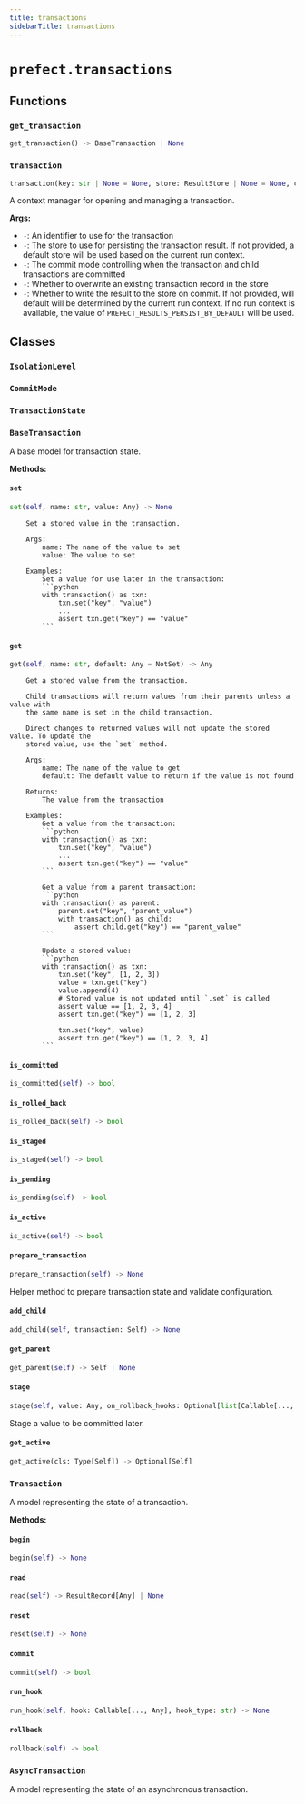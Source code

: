 ```yaml
---
title: transactions
sidebarTitle: transactions
---
```


# `prefect.transactions`

## Functions

### `get_transaction`

```python
get_transaction() -> BaseTransaction | None
```

### `transaction`

```python
transaction(key: str | None = None, store: ResultStore | None = None, commit_mode: CommitMode | None = None, isolation_level: IsolationLevel | None = None, overwrite: bool = False, write_on_commit: bool = True, logger: logging.Logger | LoggingAdapter | None = None) -> Generator[Transaction, None, None]
```


A context manager for opening and managing a transaction.

**Args:**
- `-`: An identifier to use for the transaction
- `-`: The store to use for persisting the transaction result. If not provided,
a default store will be used based on the current run context.
- `-`: The commit mode controlling when the transaction and
child transactions are committed
- `-`: Whether to overwrite an existing transaction record in the store
- `-`: Whether to write the result to the store on commit. If not provided,
will default will be determined by the current run context. If no run context is
available, the value of `PREFECT_RESULTS_PERSIST_BY_DEFAULT` will be used.


## Classes

### `IsolationLevel`

### `CommitMode`

### `TransactionState`

### `BaseTransaction`


A base model for transaction state.


**Methods:**

#### `set`

```python
set(self, name: str, value: Any) -> None
```


        Set a stored value in the transaction.

        Args:
            name: The name of the value to set
            value: The value to set

        Examples:
            Set a value for use later in the transaction:
            ```python
            with transaction() as txn:
                txn.set("key", "value")
                ...
                assert txn.get("key") == "value"
            ```
        

#### `get`

```python
get(self, name: str, default: Any = NotSet) -> Any
```


        Get a stored value from the transaction.

        Child transactions will return values from their parents unless a value with
        the same name is set in the child transaction.

        Direct changes to returned values will not update the stored value. To update the
        stored value, use the `set` method.

        Args:
            name: The name of the value to get
            default: The default value to return if the value is not found

        Returns:
            The value from the transaction

        Examples:
            Get a value from the transaction:
            ```python
            with transaction() as txn:
                txn.set("key", "value")
                ...
                assert txn.get("key") == "value"
            ```

            Get a value from a parent transaction:
            ```python
            with transaction() as parent:
                parent.set("key", "parent_value")
                with transaction() as child:
                    assert child.get("key") == "parent_value"
            ```

            Update a stored value:
            ```python
            with transaction() as txn:
                txn.set("key", [1, 2, 3])
                value = txn.get("key")
                value.append(4)
                # Stored value is not updated until `.set` is called
                assert value == [1, 2, 3, 4]
                assert txn.get("key") == [1, 2, 3]

                txn.set("key", value)
                assert txn.get("key") == [1, 2, 3, 4]
            ```
        

#### `is_committed`

```python
is_committed(self) -> bool
```

#### `is_rolled_back`

```python
is_rolled_back(self) -> bool
```

#### `is_staged`

```python
is_staged(self) -> bool
```

#### `is_pending`

```python
is_pending(self) -> bool
```

#### `is_active`

```python
is_active(self) -> bool
```

#### `prepare_transaction`

```python
prepare_transaction(self) -> None
```

Helper method to prepare transaction state and validate configuration.


#### `add_child`

```python
add_child(self, transaction: Self) -> None
```

#### `get_parent`

```python
get_parent(self) -> Self | None
```

#### `stage`

```python
stage(self, value: Any, on_rollback_hooks: Optional[list[Callable[..., Any]]] = None, on_commit_hooks: Optional[list[Callable[..., Any]]] = None) -> None
```

Stage a value to be committed later.


#### `get_active`

```python
get_active(cls: Type[Self]) -> Optional[Self]
```

### `Transaction`


A model representing the state of a transaction.


**Methods:**

#### `begin`

```python
begin(self) -> None
```

#### `read`

```python
read(self) -> ResultRecord[Any] | None
```

#### `reset`

```python
reset(self) -> None
```

#### `commit`

```python
commit(self) -> bool
```

#### `run_hook`

```python
run_hook(self, hook: Callable[..., Any], hook_type: str) -> None
```

#### `rollback`

```python
rollback(self) -> bool
```

### `AsyncTransaction`


A model representing the state of an asynchronous transaction.

